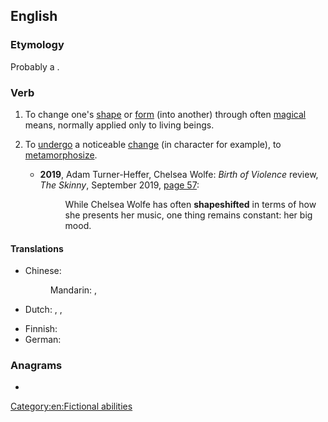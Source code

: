 ==English==

===Etymology===
Probably a {{back-form|en|shapeshifter|nocap=1}}.

===Verb===
{{en-verb}}

# {{lb|en|fantasy|mythology|intransitive}} To change one's [[shape]] or [[form]] (into another) through often [[magical]] means, normally applied only to living beings.
# {{lb|en|figuratively|intransitive}} To [[undergo]] a noticeable [[change]] (in character for example), to [[metamorphosize]].
#* '''2019''', Adam Turner-Heffer, Chelsea Wolfe: ''Birth of Violence'' review, ''The Skinny'', September 2019, [https://issuu.com/theskinny/docs/the_skinny_september_2019 page 57]:
#*: While Chelsea Wolfe has often '''shapeshifted''' in terms of how she presents her music, one thing remains constant: her big mood.

====Translations====
{{trans-top|change shape}}
* Chinese:
*: Mandarin: {{t+|cmn|变身|tr=biànshēn}}, {{t+|cmn|變身}}
* Dutch: {{t+|nl|transfigureren}}, {{t+|nl|metamorfoseren}}, {{t|nl|gedaante wisselen}}
{{trans-mid}}
* Finnish: {{t|fi|[[muuttaa]] [[muoto]]a}}
* German: {{t|de|sich verwandeln}}
{{trans-bottom}}

===Anagrams===
* {{anagrams|en|a=aefhhipsst|phaseshift}}

[[Category:en:Fictional abilities]]